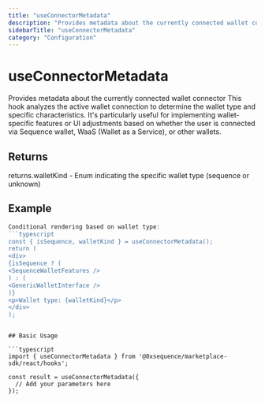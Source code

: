 ```yaml
---
title: "useConnectorMetadata"
description: "Provides metadata about the currently connected wallet connector This hook analyzes the active wallet connection to determine the wallet type and specific characteristics. It's particularly useful for implementing wallet-specific features or UI adjustments based on whether the user is connected via Sequence wallet, WaaS (Wallet as a Service), or other wallets."
sidebarTitle: "useConnectorMetadata"
category: "Configuration"
---
```


# useConnectorMetadata

Provides metadata about the currently connected wallet connector This hook analyzes the active wallet connection to determine the wallet type and specific characteristics. It's particularly useful for implementing wallet-specific features or UI adjustments based on whether the user is connected via Sequence wallet, WaaS (Wallet as a Service), or other wallets.

## Returns

returns.walletKind - Enum indicating the specific wallet type (sequence or unknown)

## Example

```typescript
Conditional rendering based on wallet type:
```typescript
const { isSequence, walletKind } = useConnectorMetadata();
return (
<div>
{isSequence ? (
<SequenceWalletFeatures />
) : (
<GenericWalletInterface />
)}
<p>Wallet type: {walletKind}</p>
</div>
);
```
```

## Basic Usage

```typescript
import { useConnectorMetadata } from '@0xsequence/marketplace-sdk/react/hooks';

const result = useConnectorMetadata({
  // Add your parameters here
});
```

